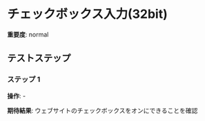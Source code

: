 # チェックボックス入力(32bit)

**重要度**: normal

## テストステップ

### ステップ 1

**操作**: -

**期待結果**:
ウェブサイトのチェックボックスをオンにできることを確認


